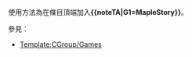 {{CGroupH|name=MapleStory|desc=MapleStory}}<noinclude>

使用方法為在條目頂端加入'''<nowiki>{{noteTA|G1=MapleStory}}</nowiki>'''。
</noinclude>
{{CItem|zh:MapleStory;zh-cn:冒险岛;zh-tw:新楓之谷;zh-sg:枫险之旅}}
{{CItem|zh:MapleStory;zh-cn:冒险岛;zh-tw:楓之谷;zh-sg:枫险之旅}}
{{CItem|zh:維多利亞島;zh-cn:金银岛;zh-tw:維多利亞島;zh-sg:维多利亚}}
{{CItem|zh:維多利亞港;zh-cn:明珠港;zh-tw:維多利亞港;zh-sg:利斯海港}}
{{CItem|zh:弓箭手村;zh-cn:射手村;zh-tw:弓箭手村;zh-sg:射手村}}
{{CItem|zh:六個分歧路;zh-cn:六岔路口;zh-tw:六個分歧路;}}
{{CItem|zh:勇士之村;zh-cn:勇士部落;zh-tw:勇士之村;zh-sg:勇士部落}}
{{CItem|zh:墮落城市;zh-cn:废弃都市;zh-tw:墮落城市;zh-sg:墮落都市}}
{{CItem|zh:魔法森林;zh-cn:魔法密林;zh-tw:魔法森林;zh-sg:魔法密林}}
{{CItem|zh:楓之島;zh-cn:彩虹岛;zh-tw:楓之島;zh-sg:枫之岛}}
{{CItem|zh:菇菇村;zh-cn:蘑菇村;zh-tw:菇菇村}}
{{CItem|zh:奇幻村;zh-cn:林中之城;zh-tw:奇幻村}}
{{CItem|zh:楓葉村;zh-cn:彩虹村;zh-tw:楓葉村}}
{{CItem|zh:楓之港;zh-cn:南港;zh-tw:楓之港}}
{{CItem|zh:艾納斯大陸;zh-cn:神秘岛;zh-tw:艾納斯大陸;zh-sg:奥赛利亚}}
{{CItem|zh:冰原雪域;zh-cn:冰封雪域;zh-tw:冰原雪域;zh-sg:冰峰雪域}}
{{CItem|zh:水世界;zh-cn:水下世界;zh-tw:水世界;zh-sg:海底世界}}
{{CItem|zh:水之都;zh-cn:水下世界;zh-tw:水之都;zh-sg:水下城鎮}}
{{CItem|zh:路德斯湖;zh-cn:时间停止之湖;zh-tw:路德斯湖;zh-sg:路德斯湖}}
{{CItem|zh:武陵桃園;zh-cn:武陵桃园;zh-tw:武陵桃園;zh-sg:武陵桃园}}
{{CItem|zh:桃花仙境;zh-cn:武陵;zh-tw:桃花仙境;zh-sg:武陵古镇}}
{{CItem|zh:靈藥幻境;zh-cn:百草堂;zh-tw:靈藥幻境;zh-sg:药泉仙境}}
{{CItem|zh:納希沙漠;zh-cn:尼哈沙漠;zh-tw:納希沙漠;zh-sg:纳溪尔沙漠}}
{{CItem|zh:納希綠洲城;zh-cn:阿里安特;zh-tw:納希綠洲城}}
{{CItem|zh:瑪迦提亞城;zh-cn:玛加提亚;zh-tw:瑪迦提亞城;zh-sg:马嘉提亚}}
{{CItem|zh:楓幣;zh-cn:冒险币;zh-tw:楓幣}}
{{CItem|zh:名聲;zh-cn:人气;zh-tw:名聲}}
{{CItem|zh:工會;zh-cn:家族;zh-tw:工會}}
{{CItem|zh:跟隨者;zh-cn:同学;zh-tw:跟隨者}}
{{CItem|zh:領路人;zh-cn:老师;zh-tw:領路人}}
{{CItem|zh:伺服器;zh-cn:服务器;zh-tw:伺服器}}
{{CItem|zh:初心者;zh-cn:新手;zh-tw:初心者}}
{{CItem|zh:劍士;zh-cn:战士;zh-tw:劍士}}
{{CItem|zh:法師;zh-cn:魔法师;zh-tw:法師}}
{{CItem|zh:盜賊;zh-cn:飞侠;zh-tw:盜賊}}
{{CItem|zh:殘暴炎魔;zh-cn:扎昆;zh-tw:殘暴炎魔}}
{{CItem|zh:海怒斯;zh-cn:皮亚奴斯;zh-tw:海怒斯}}
{{CItem|zh:闇黑龍王;zh-cn:暗黑龙王;zh-tw:闇黑龍王}}
{{CItem|zh:皇家騎士團;zh-cn:冒险骑士团;zh-tw:皇家騎士團;zh-sg:圣灵骑士团}}
{{CItem|zh-cn:初心者;zh-tw:貴族}}
{{CItem|zh:聖魂劍士;zh-cn:魂骑士;zh-tw:聖魂劍士}}
{{CItem|zh:烈焰巫師;zh-cn:炎术师;zh-tw:烈焰巫師}}
{{CItem|zh:破風使者;zh-cn:风灵使者;zh-tw:破風使者}}
{{CItem|zh:暗夜行者;zh-cn:夜行者;zh-tw:暗夜行者}}
{{CItem|zh:閃雷悍將;zh-cn:奇袭者;zh-tw:閃雷悍將}}
{{CItem|zh:地球防衛總部;zh-cn:地球防御总部;zh-tw:地球防衛總部;zh-sg:地球防御本部}}
{{CItem|zh:鬼屋宅邸;zh-cn:普兰登盖斯特宅邸;zh-tw:鬼屋宅邸}}
{{CItem|zh:時間神殿;zh-cn:時間神殿;zh-tw:時間神殿;zh-sg:光阴神殿}}
{{CItem|zh:童話村;zh-cn:童话村;zh-tw:童話村;zh-sg:高丽童话村}}
{{CItem|zh:黃金海岸;zh-cn:黃金海岸;zh-tw:黃金海岸;zh-sg:浮螺海滩}}
{{CItem|zh:愛奧斯塔;zh-cn:玩具塔;zh-tw:愛奧斯塔}}
{{CItem|zh:赫爾奧斯塔;zh-cn:赫丽奥斯塔;zh-tw:赫爾奧斯塔;zh-sg:烈阳塔}}
{{CItem|zh:米納爾森林;zh-cn:米纳尔森林;zh-tw:米納爾森林;zh-sg:密纳尔森林}}
{{CItem|zh:神木村;zh-cn:神木村;zh-tw:神木村;zh-sg:灵龙村}}
{{CItem|zh:皮卡啾;zh-cn:品克缤;zh-tw:皮卡啾;zh-sg:粉红魔宝}}
{{CItem|zh:亞泰爾營地;zh-cn:阿尔泰营地;zh-tw:亞泰爾營地}}
{{CItem|zh:耶雷弗;zh-cn:圣地;zh-tw:耶雷弗;zh-sg:圣鹅岛}}
{{CItem|zh:迷霧森林;zh-cn:沉睡森林;zh-tw:迷霧森林;zh-sg:沉睡森林}}
{{CItem|zh:鯨魚號;zh-cn:诺特勒斯号;zh-tw:鯨魚號;zh-sg:鲸鱼号}}
{{CItem|zh:鯨魚號港口;zh-cn:海王港;zh-tw:鯨魚號港口;zh-sg:海王港}}
{{CItem|zh:艾靈森林;zh-cn:艾琳森林;zh-tw:艾靈森林;zh-sg:伊琳神林}}
{{CItem|zh:狂戰士;zh-cn:剑客;zh-tw:狂戰士;zh-sg:斗士}}
{{CItem|zh:槍騎兵;zh-cn:枪战士;zh-tw:槍騎兵;zh-sg:枪骑士}}
{{CItem|zh:見習騎士;zh-cn:准骑士;zh-tw:見習騎士}}
{{CItem|zh:巫師．火毒;zh-cn:法师．火毒;zh-tw:巫師．火毒}}
{{CItem|zh:魔導士．火毒;zh-cn:巫师．火毒;zh-tw:魔導士．火毒}}
{{CItem|zh:大魔導士．火毒;zh-cn:魔导士．火毒;zh-tw:大魔導士．火毒}}
{{CItem|zh:巫師．冰雷;zh-cn:法师．冰雷;zh-tw:巫師．冰雷}}
{{CItem|zh:魔導士．冰雷;zh-cn:巫师．冰雷;zh-tw:魔導士．冰雷}}
{{CItem|zh:大魔導士．冰雷;zh-cn:魔导士．冰雷;zh-tw:大魔導士．冰雷}}
{{CItem|zh:僧侶;zh-cn:牧师;zh-tw:僧侶;zh-sg:教士}}
{{CItem|zh:遊俠;zh-cn:射手;zh-tw:遊俠;zh-sg:游侠}}
{{CItem|zh:弩弓手;zh-cn:弩弓手;zh-tw:弩弓手;zh-sg:弯弓手}}
{{CItem|zh:狙擊手;zh-cn:游侠;zh-tw:狙擊手;zh-sg:狙击手}}
{{CItem|zh:神射手;zh-cn:神箭手;zh-tw:神射手;zh-sg:神箭手}}
{{CItem|zh:暗殺者;zh-cn:无影人;zh-tw:暗殺者;zh-sg:隐士}}
{{CItem|zh:夜使者;zh-cn:隐士;zh-tw:夜使者;zh-sg:暗黑侠}}
{{CItem|zh:俠盜;zh-cn:侠客;zh-tw:俠盜;zh-sg:大盗}}
{{CItem|zh:神偷;zh-cn:独行客;zh-tw:神偷;zh-sg:侠盗}}
{{CItem|zh:暗影神偷;zh-cn:侠盗;zh-tw:暗影神偷;zh-sg:无影神偷}}
{{CItem|zh:狂狼勇士;zh-cn:战神;zh-tw:狂狼勇士;zh-sg:野人}}
{{CItem|zh:公會;zh-cn:家族;zh-tw:公會;zh-sg:Association}}
{{CItem|zh:公會會長;zh-cn:族长;zh-tw:公會會長}}
{{CItem|zh:邱比特公園;zh-cn:射手公园;zh-tw:邱比特公園}}
{{CItem|zh:英文村;zh-cn:英语村;zh-tw:英文村}}
{{CItem|zh:時間神殿;zh-cn:时间神殿;zh-tw:時間神殿}}
{{CItem|zh:影武者;zh-cn:暗影双刀;zh-tw:影武者}}
{{CItem|zh:龍魔導士;zh-cn:龙神;zh-tw:龍魔導士}}
{{CItem|zh:煉獄巫師;zh-cn:唤灵斗师;zh-tw:煉獄巫師}}
{{CItem|zh:狂豹獵人;zh-cn:豹弩游侠;zh-tw:狂豹獵人}}
{{CItem|zh:機甲戰神;zh-cn:暗夜机械师;zh-tw:機甲戰神}}
{{CItem|zh:末日反抗軍;zh-cn:末日反抗军;zh-tw:末日反抗軍}}
{{CItem|zh:反抗軍;zh-cn:反抗者;zh-tw:反抗軍}}
{{CItem|zh:砲彈射手;zh-cn:炮手;zh-tw:砲彈射手}}
{{CItem|zh:重炮指揮官;zh-cn:神炮王;zh-tw:重炮指揮官}}
{{CItem|zh:瑞恩;zh-cn:里恩;zh-tw:瑞恩}}
{{CItem|zh:西格諾斯;zh-cn:希纳斯;zh-tw:西格諾斯}}
{{CItem|zh:埃德爾斯坦島;zh-cn:埃德尔斯坦;zh-tw:埃德爾斯坦島}}
{{CItem|zh:大巨变;zh-cn:大巨变;zh-tw:引爆震撼}}
{{CItem|zh:家族;zh-cn:学院;zh-tw:家族}}
{{CItem|zh:达勒摩尔;zh-cn:达勒摩尔;zh-tw:达尔默}}
{{CItem|zh:歐尼斯龙;zh-cn:玛瑙龙;zh-tw:歐尼斯龙}}
{{CItem|zh:精靈遊俠;zh-cn:双弩精灵;zh-tw:精靈遊俠}}
{{CItem|zh:幻影俠盜;zh-cn:怪盗幻影;zh-tw:幻影俠盜}}
{{CItem|zh:黑色翅膀;zh-cn:黑色之翼;zh-tw:黑色翅膀}}
{{CItem|zh:爆拳槍神;zh-cn:爆破手;zh-tw:爆拳槍神}}
{{CItem|zh:傑諾;zh-cn:尖兵;zh-tw:傑諾}}
{{CItem|zh:蒼龍俠客;zh-cn:龙的传人;zh-tw:蒼龍俠客}}
{{CItem|zh:登貝伊;zh-cn:达恩维尔;zh-tw:登貝伊}}
{{CItem|zh:幻獸師;zh-cn:林之灵;zh-tw:幻獸師}}
{{CItem|zh:朋友世界;zh-cn:好友世界;zh-tw:朋友世界}}
{{CItem|zh:赫力席母;zh-cn:赫里希安;zh-tw:赫力席母}}
{{CItem|zh:貝勒帝;zh-cn:贝尔达;zh-tw:貝勒帝}}
{{CItem|zh:妙妙;zh-cn:米乌米乌;zh-tw:妙妙}}
{{CItem|zh:翼人族;zh-cn:翼人族;zh-tw:雷普族}}
{{CItem|zh:阿尼瑪;zh-cn:亚尼玛;zh-tw:阿尼瑪}}
{{CItem|zh:超新星;zh-cn:诺巴;zh-tw:超新星}}
{{CItem|zh:野蠻之星;zh-cn:荒蛮终点站;zh-tw:野蠻之星}}
{{CItem|zh:木雷普;zh-cn:低等翼人;zh-tw:木雷普}}
{{CItem|zh:阿修羅姆;zh-cn:水晶庇护所;zh-tw:阿修羅姆}}
{{CItem|zh:梅格耐斯;zh-cn:麦格纳斯;zh-tw:梅格耐斯}}
{{CItem|zh:亥雷普;zh-cn:高阶翼人;zh-tw:亥雷普}}
{{CItem|zh:奧術之河;zh-cn:神秘河;zh-tw:奧術之河}}
{{CItem|zh:艾爾達斯;zh-cn:艾尔达;zh-tw:艾爾達斯}}
{{CItem|zh:消逝的旅途;zh-cn:消亡旅途;zh-tw:消逝的旅途}}
{{CItem|zh:啾啾艾爾蘭;zh-cn:啾啾岛;zh-tw:啾啾艾爾蘭}}
{{CItem|zh:夢之都拉契爾恩;zh-cn:梦之都拉克兰;zh-tw:夢之都拉契爾恩}}
{{CItem|zh:阿爾卡娜;zh-cn:阿尔卡那;zh-tw:阿爾卡娜}}
{{CItem|zh:魔菈斯;zh-cn:莫拉斯;zh-tw:魔菈斯}}
{{CItem|zh:艾斯佩拉;zh-cn:埃斯佩拉;zh-tw:艾斯佩拉}}
{{CItem|zh:秘法符文;zh-cn:神秘徽章;zh-tw:秘法符文}}
{{CItem|zh:泰涅布利斯;zh-cn:泰涅布里斯;zh-tw:泰涅布利斯}}
{{CItem|zh:月之橋;zh-cn:月桥;zh-tw:月之橋}}
{{CItem|zh:利曼;zh-cn:黎曼;zh-tw:利曼}}
<noinclude>

參見：
*[[Template:CGroup/Games]]

[[Category:电子游戏公共转换组模板|{{SUBPAGENAME}}]]

</noinclude>
{{CGroupF}}